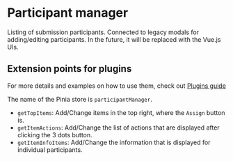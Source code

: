 

<Meta of={ParticipantManager} />

# Participant manager

Listing of submission participants. Connected to legacy modals for adding/editing participants. In the future, it will be replaced with the Vue.js UIs.

<ArgTypes />

## Extension points for plugins

For more details and examples on how to use them, check out [Plugins guide](..?path=/docs/guide-plugins--docs)

The name of the Pinia store is `participantManager`.

- `getTopItems`: Add/Change items in the top right, where the `Assign` button is.
- `getItemActions`: Add/Change the list of actions that are displayed after clicking the 3 dots button.
- `getItemInfoItems`: Add/Change the information that is displayed for individual participants.

<ArgTypes />
